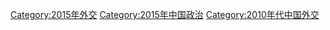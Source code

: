 [[Category:2015年外交|Category:2015年外交]]
[[Category:2015年中国政治|Category:2015年中国政治]]
[[Category:2010年代中国外交|Category:2010年代中国外交]]